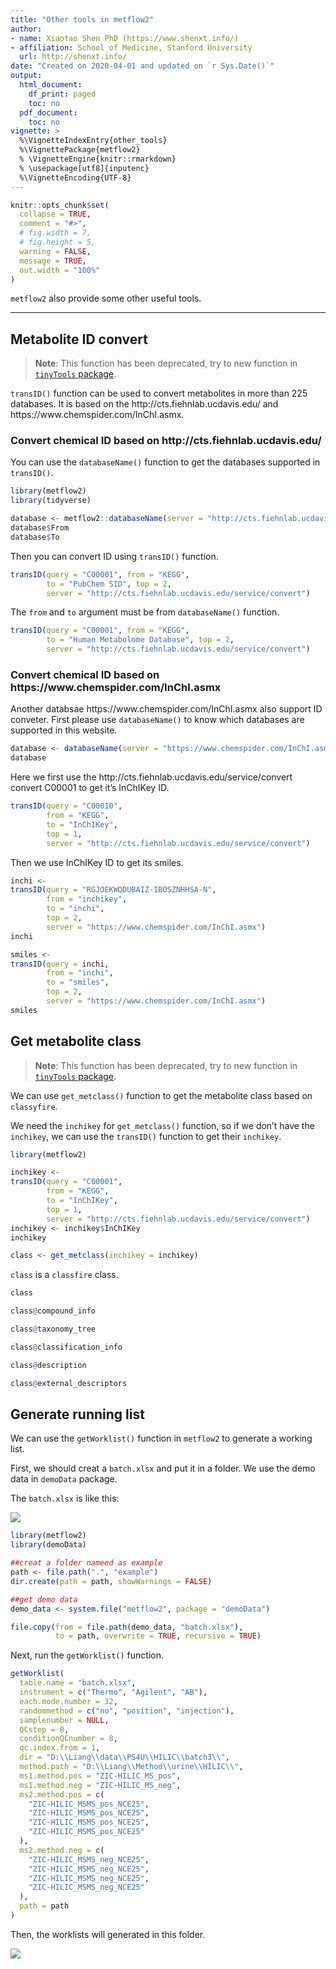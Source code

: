 ```yaml
---
title: "Other tools in metflow2"
author:
- name: Xiaotao Shen PhD (https://www.shenxt.info/)
- affiliation: School of Medicine, Stanford University
  url: http://shenxt.info/
date: "Created on 2020-04-01 and updated on `r Sys.Date()`"
output:
  html_document:
    df_print: paged
    toc: no
  pdf_document:
    toc: no
vignette: >
  %\VignetteIndexEntry{other_tools}
  %\VignettePackage{metflow2}
  % \VignetteEngine{knitr::rmarkdown}
  % \usepackage[utf8]{inputenc}
  %\VignetteEncoding{UTF-8}
---
```


```r
knitr::opts_chunk$set(
  collapse = TRUE,
  comment = "#>",
  # fig.width = 7, 
  # fig.height = 5,
  warning = FALSE,
  message = TRUE,
  out.width = "100%"
)
```

`metflow2` also provide some other useful tools.

***

## **Metabolite ID convert**

> **Note**: This function has been deprecated, try to new function in [`tinyTools` package](https://jaspershen.github.io/tinyTools/).

`transID()` function can be used to convert metabolites in more than 225 databases. It is based on the http://cts.fiehnlab.ucdavis.edu/ and https://www.chemspider.com/InChI.asmx.

### Convert chemical ID based on http://cts.fiehnlab.ucdavis.edu/

You can use the `databaseName()` function to get the databases supported in `transID()`.

```r
library(metflow2)
library(tidyverse)
```

```r
database <- metflow2::databaseName(server = "http://cts.fiehnlab.ucdavis.edu/service/convert")
database$From
database$To
```

Then you can convert ID using `transID()` function.

```r
transID(query = "C00001", from = "KEGG", 
        to = "PubChem SID", top = 2,
        server = "http://cts.fiehnlab.ucdavis.edu/service/convert")
```

The `from` and `to` argument must be from `databaseName()` function.

```r
transID(query = "C00001", from = "KEGG", 
        to = "Human Metabolome Database", top = 2,
        server = "http://cts.fiehnlab.ucdavis.edu/service/convert")
```

### Convert chemical ID based on https://www.chemspider.com/InChI.asmx

Another databsae https://www.chemspider.com/InChI.asmx also support ID conveter. First please use `databaseName()` to know which databases are supported in this website.

```r
database <- databaseName(server = "https://www.chemspider.com/InChI.asmx")
database
```

Here we first use the http://cts.fiehnlab.ucdavis.edu/service/convert convert C00001 to get it's InChIKey ID.

```r
transID(query = "C00010", 
        from = "KEGG", 
        to = "InChIKey", 
        top = 1,
        server = "http://cts.fiehnlab.ucdavis.edu/service/convert")
```

Then we use InChIKey ID to get its smiles.

```r
inchi <- 
transID(query = "RGJOEKWQDUBAIZ-IBOSZNHHSA-N", 
        from = "inchikey", 
        to = "inchi",
        top = 2,
        server = "https://www.chemspider.com/InChI.asmx")
inchi
```

```r
smiles <- 
transID(query = inchi,
        from = "inchi", 
        to = "smiles",
        top = 2,
        server = "https://www.chemspider.com/InChI.asmx")
smiles
```

## **Get metabolite class**

> **Note**: This function has been deprecated, try to new function in [`tinyTools` package](https://jaspershen.github.io/tinyTools/).

We can use `get_metclass()` function to get the metabolite class based on `classyfire`.

We need the `inchikey` for `get_metclass()` function, so if we don't have the `inchikey`, we can use the `transID()` function to get their `inchikey`.

```r
library(metflow2)
```

```r
inchikey <- 
transID(query = "C00001", 
        from = "KEGG", 
        to = "InChIKey", 
        top = 1,
        server = "http://cts.fiehnlab.ucdavis.edu/service/convert")
inchikey <- inchikey$InChIKey
inchikey
```

```r
class <- get_metclass(inchikey = inchikey)
```

`class` is a `classfire` class. 

```r
class
```

```r
class@compound_info
```

```r
class@taxonomy_tree
```

```r
class@classification_info
```

```r
class@description
```

```r
class@external_descriptors
```


## **Generate running list**

We can use the `getWorklist()` function in `metflow2` to generate a working list.

First, we should creat a `batch.xlsx` and put it in a folder. We use the demo data in `demoData` package.

The `batch.xlsx` is like this:

![](../man/figures/Screen Shot 2020-04-05 at 2.37.02 PM.png)

```r
library(metflow2)
library(demoData)
```

```r
##creat a folder nameed as example
path <- file.path(".", "example")
dir.create(path = path, showWarnings = FALSE)
```

```r
##get demo data
demo_data <- system.file("metflow2", package = "demoData")

file.copy(from = file.path(demo_data, "batch.xlsx"), 
          to = path, overwrite = TRUE, recursive = TRUE)
```

Next, run the `getWorklist()` function.

```r
getWorklist(
  table.name = "batch.xlsx",
  instrument = c("Thermo", "Agilent", "AB"),
  each.mode.number = 32,
  randommethod = c("no", "position", "injection"),
  samplenumber = NULL,
  QCstep = 8,
  conditionQCnumber = 8,
  qc.index.from = 1,
  dir = "D:\\Liang\\data\\PS4U\\HILIC\\batch3\\",
  method.path = "D:\\Liang\\Method\\urine\\HILIC\\",
  ms1.method.pos = "ZIC-HILIC_MS_pos",
  ms1.method.neg = "ZIC-HILIC_MS_neg",
  ms2.method.pos = c(
    "ZIC-HILIC_MSMS_pos_NCE25",
    "ZIC-HILIC_MSMS_pos_NCE25",
    "ZIC-HILIC_MSMS_pos_NCE25",
    "ZIC-HILIC_MSMS_pos_NCE25"
  ),
  ms2.method.neg = c(
    "ZIC-HILIC_MSMS_neg_NCE25",
    "ZIC-HILIC_MSMS_neg_NCE25",
    "ZIC-HILIC_MSMS_neg_NCE25",
    "ZIC-HILIC_MSMS_neg_NCE25"
  ),
  path = path
)
```

Then, the worklists will generated in this folder.

![](../man/figures/Screen Shot 2020-04-05 at 4.53.37 PM.png)


